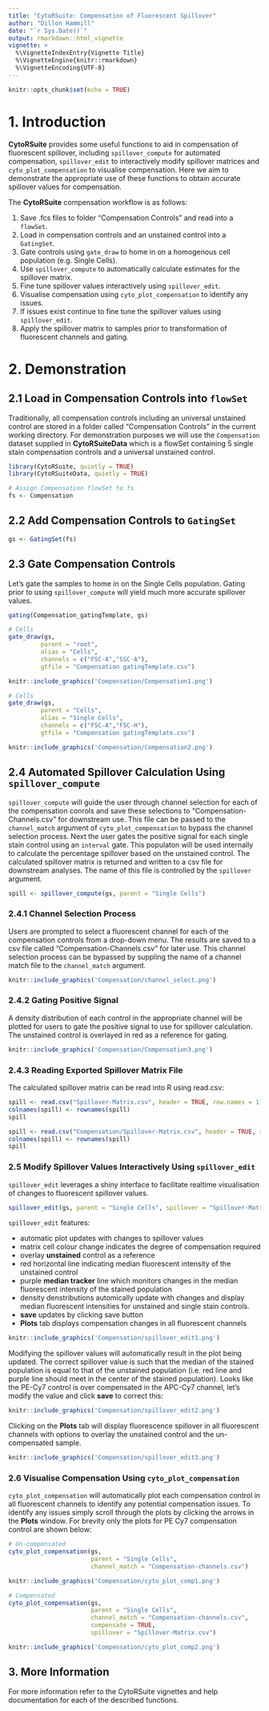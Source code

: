 ```yaml
---
title: "CytoRSuite: Compensation of Fluorescent Spillover"
author: "Dillon Hammill"
date: "`r Sys.Date()`"
output: rmarkdown::html_vignette
vignette: >
  %\VignetteIndexEntry{Vignette Title}
  %\VignetteEngine{knitr::rmarkdown}
  %\VignetteEncoding{UTF-8}
---
```


```r
knitr::opts_chunk$set(echo = TRUE)
```

# 1. Introduction

**CytoRSuite** provides some useful functions to aid in compensation of fluorescent spillover, including `spillover_compute` for automated compensation, `spillover_edit` to interactively modify spillover matrices and `cyto_plot_compensation` to visualise compensation. Here we aim to demonstrate the appropriate use of these functions to obtain accurate spillover values for compensation.

The **CytoRSuite** compensation workflow is as follows:

1. Save .fcs files to folder "Compensation Controls" and read into a `flowSet`.
2. Load in compensation controls and an unstained control into a `GatingSet`.
3. Gate controls using `gate_draw` to home in on a homogenous cell population (e.g. Single Cells).
4. Use `spillover_compute` to automatically calculate estimates for the spillover matrix.
5. Fine tune spillover values interactively using `spillover_edit`.
6. Visualise compensation using `cyto_plot_compensation` to identify any issues.
7. If issues exist continue to fine tune the spillover values using `spillover_edit`.
8. Apply the spillover matrix to samples prior to transformation of fluorescent channels and gating.

# 2. Demonstration

## 2.1 Load in Compensation Controls into `flowSet`

Traditionally, all compensation controls including an universal unstained control are stored in a folder called "Compensation Controls" in the current working directory. For demonstration purposes we will use the `Compensation` dataset supplied in **CytoRSuiteData** which is a flowSet containing 5 single stain compensation controls and a universal unstained control.

```r
library(CytoRSuite, quietly = TRUE)
library(CytoRSuiteData, quietly = TRUE)

# Assign Compensation flowSet to fs
fs <- Compensation
```

## 2.2 Add Compensation Controls to `GatingSet`

```r
gs <- GatingSet(fs)
```

## 2.3 Gate Compensation Controls

Let's gate the samples to home in on the Single Cells population. Gating prior to using `spillover_compute` will yield much more accurate spillover values. 

```r
gating(Compensation_gatingTemplate, gs)
```

```r
# Cells
gate_draw(gs,
         parent = "root",
         alias = "Cells",
         channels = c("FSC-A","SSC-A"),
         gtfile = "Compensation gatingTemplate.csv")
```

```r
knitr::include_graphics('Compensation/Compensation1.png')
```

```r
# Cells
gate_draw(gs,
         parent = "Cells",
         alias = "Single Cells",
         channels = c("FSC-A","FSC-H"),
         gtfile = "Compensation gatingTemplate.csv")
```

```r
knitr::include_graphics('Compensation/Compensation2.png')
```

## 2.4 Automated Spillover Calculation Using `spillover_compute`

`spillover_compute` will guide the user through channel selection for each of the compensation conrols and save these selections to "Compensation-Channels.csv" for downstream use. This file can be passed to the `channel_match` argument of `cyto_plot_compensation` to bypass the channel selection process. Next the user gates the positive signal for each single stain control using an `interval` gate. This populaton will be used internally to calculate the percentage spillover based on the unstained control. The calculated spillover matrix is returned and written to a csv file for downstream analyses. The name of this file is controlled by the `spillover` argument.

```r
spill <- spillover_compute(gs, parent = "Single Cells")
```

### 2.4.1 Channel Selection Process

Users are prompted to select a fluorescent channel for each of the compensation controls from a drop-down menu. The results are saved to a csv file called "Compensation-Channels.csv" for later use. This channel selection process can be bypassed by suppling the name of a channel match file to the `channel_match` argument.

```r
knitr::include_graphics('Compensation/channel_select.png')
```

### 2.4.2 Gating Positive Signal

A density distribution of each control in the appropriate channel will be plotted for users to gate the positive signal to use for spillover calculation. The unstained control is overlayed in red as a reference for gating.

```r
knitr::include_graphics('Compensation/Compensation3.png')
```

### 2.4.3 Reading Exported Spillover Matrix File

The calculated spillover matrix can be read into R using read.csv:
```r
spill <- read.csv("Spillover-Matrix.csv", header = TRUE, row.names = 1)
colnames(spill) <- rownames(spill)
spill
```

```r
spill <- read.csv("Compensation/Spillover-Matrix.csv", header = TRUE, row.names = 1)
colnames(spill) <- rownames(spill)
spill
```

### 2.5 Modify Spillover Values Interactively Using `spillover_edit`

`spillover_edit` leverages a shiny interface to facilitate realtime visualisation of changes to fluorescent spillover values. 

```r
spillover_edit(gs, parent = "Single Cells", spillover = "Spillover-Matrix.csv")
```

`spillover_edit` features:

- automatic plot updates with changes to spillover values
- matrix cell colour change indicates the degree of compensation required
- overlay **unstained** control as a reference
- red horizontal line indicating median fluorescent intensity of the unstained control
- purple **median tracker** line which monitors changes in the median fluorescent intensity of the stained population
- density denstributions automically update with changes and display median fluorescent intensities for unstained and single stain controls.
- **save** updates by clicking save button
- **Plots** tab displays compensation changes in all fluorescent channels

```r
knitr::include_graphics('Compensation/spillover_edit1.png')
```

Modifying the spillover values will automatically result in the plot being updated. The correct spillover value is such that the median of the stained population is equal to that of the unstained population (i.e. red line and purple line should meet in the center of the stained population). Looks like the PE-Cy7 control is over compensated in the APC-Cy7 channel, let's modify the value and click **save** to correct this:

```r
knitr::include_graphics('Compensation/spillover_edit2.png')
```

Clicking on the **Plots** tab will display fluorescence spillover in all fluorescent channels with options to overlay the unstained control and the un-compensated sample.

```r
knitr::include_graphics('Compensation/spillover_edit3.png')
```

### 2.6 Visualise Compensation Using `cyto_plot_compensation`

`cyto_plot_compensation` will automatically plot each compensation control in all fluorescent channels to identify any potential compensation issues. To identify any issues simply scroll through the plots by clicking the arrows in the **Plots** window. For brevity only the plots for PE Cy7 compensation control are shown below:

```r
# Un-compensated
cyto_plot_compensation(gs, 
                       parent = "Single Cells", 
                       channel_match = "Compensation-channels.csv")
```

```r
knitr::include_graphics('Compensation/cyto_plot_comp1.png')
```

```r
# Compensated
cyto_plot_compensation(gs, 
                       parent = "Single Cells", 
                       channel_match = "Compensation-channels.csv",
                       compensate = TRUE,
                       spillover = "Spillover-Matrix.csv")
```

```r
knitr::include_graphics('Compensation/cyto_plot_comp2.png')
```

## 3. More Information

For more information refer to the CytoRSuite vignettes and help documentation for each of the described functions.
